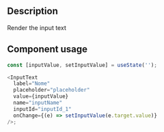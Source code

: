 
<Meta title="Components/Inputs/Input Text Docs" />

<h2>Description</h2>

<p>Render the input text</p>

<h2>Component usage</h2>

```js
const [inputValue, setInputValue] = useState('');

<InputText
  label="Nome"
  placeholder="placeholder"
  value={inputValue}
  name="inputName"
  inputId="inputId_1"
  onChange={(e) => setInputValue(e.target.value)}
/>;
```

